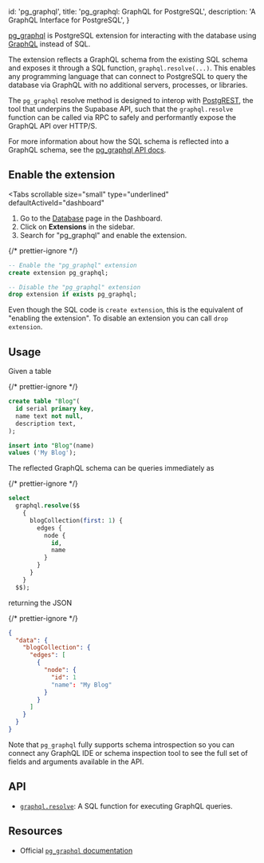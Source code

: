 
  id: 'pg_graphql',
  title: 'pg_graphql: GraphQL for PostgreSQL',
  description: 'A GraphQL Interface for PostgreSQL',
}

[pg_graphql](https://supabase.github.io/pg_graphql/) is PostgreSQL extension for interacting with the database using [GraphQL](https://graphql.org) instead of SQL.

The extension reflects a GraphQL schema from the existing SQL schema and exposes it through a SQL function, `graphql.resolve(...)`. This enables any programming language that can connect to PostgreSQL to query the database via GraphQL with no additional servers, processes, or libraries.

The `pg_graphql` resolve method is designed to interop with [PostgREST](https://postgrest.org/en/stable/index.html), the tool that underpins the Supabase API, such that the `graphql.resolve` function can be called via RPC to safely and performantly expose the GraphQL API over HTTP/S.

For more information about how the SQL schema is reflected into a GraphQL schema, see the [pg_graphql API docs](https://supabase.github.io/pg_graphql/api/).

## Enable the extension

<Tabs
  scrollable
  size="small"
  type="underlined"
  defaultActiveId="dashboard"
>
<TabPanel id="dashboard" label="Dashboard">

1. Go to the [Database](https://app.supabase.com/project/_/database/tables) page in the Dashboard.
2. Click on **Extensions** in the sidebar.
3. Search for "pg_graphql" and enable the extension.

</TabPanel>
<TabPanel id="sql" label="SQL">

{/* prettier-ignore */}
```sql
-- Enable the "pg_graphql" extension
create extension pg_graphql;

-- Disable the "pg_graphql" extension
drop extension if exists pg_graphql;
```

Even though the SQL code is `create extension`, this is the equivalent of "enabling the extension".
To disable an extension you can call `drop extension`.

</TabPanel>
</Tabs>

## Usage

Given a table

{/* prettier-ignore */}
```sql
create table "Blog"(
  id serial primary key,
  name text not null,
  description text,
);

insert into "Blog"(name)
values ('My Blog');
```

The reflected GraphQL schema can be queries immediately as

{/* prettier-ignore */}
```sql
select
  graphql.resolve($$
    {
      blogCollection(first: 1) {
        edges {
          node {
            id,
            name
          }
        }
      }
    }
  $$);
```

returning the JSON

{/* prettier-ignore */}
```json
{
  "data": {
    "blogCollection": {
      "edges": [
        {
          "node": {
            "id": 1
            "name": "My Blog"
          }
        }
      ]
    }
  }
}
```

Note that `pg_graphql` fully supports schema introspection so you can connect any GraphQL IDE or schema inspection tool to see the full set of fields and arguments available in the API.

## API

- [`graphql.resolve`](https://supabase.github.io/pg_graphql/sql_interface/): A SQL function for executing GraphQL queries.

## Resources

- Official [`pg_graphql` documentation](https://github.com/supabase/pg_graphql)


